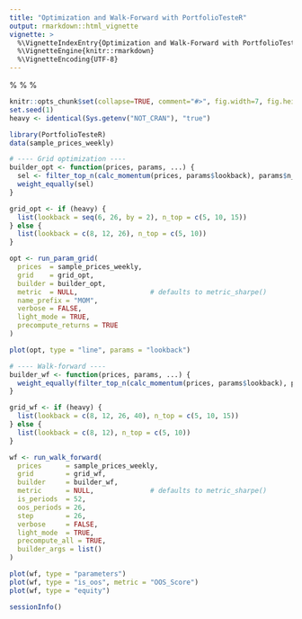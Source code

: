 ```yaml
---
title: "Optimization and Walk-Forward with PortfolioTesteR"
output: rmarkdown::html_vignette
vignette: >
  %\VignetteIndexEntry{Optimization and Walk-Forward with PortfolioTesteR}
  %\VignetteEngine{knitr::rmarkdown}
  %\VignetteEncoding{UTF-8}
---
```

%\VignetteIndexEntry{Optimization and Walk-Forward with PortfolioTesteR}
%\VignetteEngine{knitr::rmarkdown}
%\VignetteEncoding{UTF-8}

```r
knitr::opts_chunk$set(collapse=TRUE, comment="#>", fig.width=7, fig.height=5, dpi=96, cache=FALSE, message=FALSE, warning=FALSE)
set.seed(1)
heavy <- identical(Sys.getenv("NOT_CRAN"), "true")

library(PortfolioTesteR)
data(sample_prices_weekly)

# ---- Grid optimization ----
builder_opt <- function(prices, params, ...) {
  sel <- filter_top_n(calc_momentum(prices, params$lookback), params$n_top)
  weight_equally(sel)
}

grid_opt <- if (heavy) {
  list(lookback = seq(6, 26, by = 2), n_top = c(5, 10, 15))
} else {
  list(lookback = c(8, 12, 26), n_top = c(5, 10))
}

opt <- run_param_grid(
  prices  = sample_prices_weekly,
  grid    = grid_opt,
  builder = builder_opt,
  metric  = NULL,                  # defaults to metric_sharpe()
  name_prefix = "MOM",
  verbose = FALSE,
  light_mode = TRUE,
  precompute_returns = TRUE
)

plot(opt, type = "line", params = "lookback")

# ---- Walk-forward ----
builder_wf <- function(prices, params, ...) {
  weight_equally(filter_top_n(calc_momentum(prices, params$lookback), params$n_top))
}

grid_wf <- if (heavy) {
  list(lookback = c(8, 12, 26, 40), n_top = c(5, 10, 15))
} else {
  list(lookback = c(8, 12), n_top = c(5, 10))
}

wf <- run_walk_forward(
  prices      = sample_prices_weekly,
  grid        = grid_wf,
  builder     = builder_wf,
  metric      = NULL,              # defaults to metric_sharpe()
  is_periods  = 52,
  oos_periods = 26,
  step        = 26,
  verbose     = FALSE,
  light_mode  = TRUE,
  precompute_all = TRUE,
  builder_args = list()
)

plot(wf, type = "parameters")
plot(wf, type = "is_oos", metric = "OOS_Score")
plot(wf, type = "equity")

sessionInfo()


```




